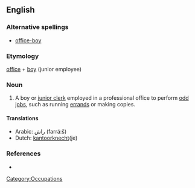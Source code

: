 ==English==

===Alternative spellings===
* [[office-boy]]

===Etymology===
[[office]] + [[boy]] (junior employee)

===Noun===
{{en-noun}}

# A boy or [[junior clerk]] employed in a professional office to perform [[odd job]]s, such as running [[errand]]s or making copies.

====Translations====
*Arabic: راش (farrá:š) {{m}}
*Dutch: [[kantoorknecht]](je)

===References===
* {{Websters}}

[[Category:Occupations]]
